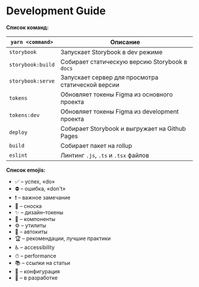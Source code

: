 
<Meta title="Intro / Development Guide" />

# Development Guide

**Список команд:**

| `yarn <command>`  | Описание                                          |
| ----------------- | ------------------------------------------------- |
| `storybook`       | Запускает Storybook в dev режиме                  |
| `storybook:build` | Собирает статическую версию Storybook в `docs`    |
| `storybook:serve` | Запускает сервер для просмотра статической версии |
| `tokens`          | Обновляет токены Figma из основного проекта       |
| `tokens:dev`      | Обновляет токены Figma из development проекта     |
| `deploy`          | Собирает Storybook и выгружает на Github Pages    |
| `build`           | Собирает пакет на rollup                          |
| `eslint`          | Линтинг `.js`, `.ts` и `.tsx` файлов              |

**Список emojis:**

-   ✅ – успех, «do»
-   ⛔ – ошибка, «don't»
-   ❗️ – важное замечание
-   💬 – сноска
-   ✨ – дизайн–токены
-   🧱 – компоненты
-   ⚙️ – утилиты
-   🤖 – автокиты
-   🏆 – рекомендации, лучшие практики
-   ♿️ – accessibility
-   ⏱ – performance
-   📚 – ссылки на статьи
-   🔨 – конфигурация
-   🚧 – в разработке
